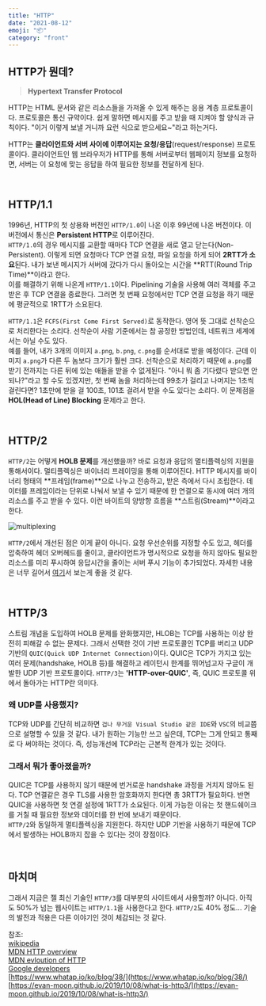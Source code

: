 ```yaml
---
title: "HTTP"
date: "2021-08-12"
emoji: "📦"
category: "front"
---
```

## HTTP가 뭔데?
> **Hypertext Transfer Protocol**

HTTP는 HTML 문서와 같은 리소스들을 가져올 수 있게 해주는 응용 계층 프로토콜이다. 프로토콜은 통신 규약이다. 쉽게 말하면 메시지를 주고 받을 때 지켜야 할 양식과 규칙이다. "이거 이렇게 보낼 거니까 요런 식으로 받으세요~"라고 하는거다.

HTTP는 **클라이언트와 서버 사이에 이루어지는 요청/응답**(request/response) 프로토콜이다. 클라이언트인 웹 브라우저가 HTTP를 통해 서버로부터 웹페이지 정보를 요청하면, 서버는 이 요청에 맞는 응답을 하여 필요한 정보를 전달하게 된다.  

<br />

## HTTP/1.1
1996년, HTTP의 첫 상용화 버전인 `HTTP/1.0`이 나온 이후 99년에 나온 버전이다. 이 버전에서 통신은 **Persistent HTTP**로 이루어진다.  
`HTTP/1.0`의 경우 메시지를 교환할 때마다 TCP 연결을 새로 열고 닫는다(Non-Persistent). 이렇게 되면 요청마다 TCP 연결 요청, 파일 요청을 하게 되어 **2RTT가 소요**된다. 내가 보낸 메시지가 서버에 갔다가 다시 돌아오는 시간을 **RTT(Round Trip Time)**이라고 한다.  
이를 해결하기 위해 나온게 `HTTP/1.1`이다. Pipelining 기술을 사용해 여러 객체를 주고 받은 후 TCP 연결을 종료한다. 그러면 첫 번째 요청에서만 TCP 연결 요청을 하기 때문에 평균적으로 1RTT가 소요된다.

`HTTP/1.1`은 `FCFS(First Come First Served)`로 동작한다. 영어 뜻 그대로 선착순으로 처리한다는 소리다. 선착순이 사람 기준에서는 참 공정한 방법인데, 네트워크 세계에서는 아닐 수도 있다.  
예를 들어, 내가 3개의 이미지 `a.png`, `b.png`, `c.png`를 순서대로 받을 예정이다. 근데 이미지 `a.png`가 다른 두 놈보다 크기가 훨씬 크다. 선착순으로 처리하기 때문에 `a.png`를 받기 전까지는 다른 뒤에 있는 애들을 받을 수 없게된다. 
"아니 뭐 좀 기다렸다 받으면 안되나?"라고 할 수도 있겠지만, 첫 번째 놈을 처리하는데 99초가 걸리고 나머지는 1초씩 걸린다면? 1초만에 받을 걸 100초, 101초 걸려서 받을 수도 있다는 소리다. 이 문제점을 **HOL(Head of Line) Blocking** 문제라고 한다.  

<br />

## HTTP/2
`HTTP/2`는 어떻게 **HOLB 문제**를 개선했을까? 바로 요청과 응답의 멀티플렉싱의 지원을 통해서이다. 멀티플렉싱은 바이너리 프레이밍을 통해 이루어진다. HTTP 메시지를 바이너리 형태의 **프레임(frame)**으로 나누고 전송하고, 받은 측에서 다시 조립한다. 데이터를 프레임이라는 단위로 나눠서 보낼 수 있기 때문에 한 연결으로 동시에 여러 개의 리소스를 주고 받을 수 있다. 이런 바이트의 양방향 흐름을 **스트림(Stream)**이라고 한다.

![multiplexing](https://developers.google.com/web/fundamentals/performance/http2/images/multiplexing01.svg?hl=ko)

`HTTP/2`에서 개선된 점은 이게 끝이 아니다. 요청 우선순위를 지정할 수도 있고, 헤더를 압축하여 헤더 오버헤드를 줄이고, 클라이언트가 명시적으로 요청을 하지 않아도 필요한 리소스를 미리 푸시하여 응답시간을 줄이는 서버 푸시 기능이 추가되었다. 자세한 내용은 너무 길어서 [여기](https://developers.google.com/web/fundamentals/performance/http2?hl=ko)서 보는게 좋을 것 같다.

<br />

## HTTP/3
스트림 개념을 도입하여 HOLB 문제를 완화했지만, HLOB는 TCP를 사용하는 이상 완전히 피해갈 수 없는 문제다. 그래서 선택한 것이 기반 프로토콜인 TCP를 버리고 UDP 기반의 `QUIC(Quick UDP Internet Connection)`이다. QUIC은 TCP가 가지고 있는 여러 문제(handshake, HOLB 등)를 해결하고 레이턴시 한계를 뛰어넘고자 구글이 개발한 UDP 기반 프로토콜이다. `HTTP/3`는 **'HTTP-over-QUIC'**, 즉, QUIC 프로토콜 위에서 돌아가는 HTTP란 의미다. 

### 왜 UDP를 사용했지?

TCP와 UDP를 간단히 비교하면 `겁나 무거운 Visual Studio 같은 IDE`와 `VSC`의 비교쯤으로 설명할 수 있을 것 같다. 내가 원하는 기능만 쓰고 싶은데, TCP는 그게 안되고 통째로 다 써야하는 것이다. 즉, 성능개선에 TCP라는 근본적 한계가 있는 것이다.

### 그래서 뭐가 좋아졌을까?

QUIC은 TCP를 사용하지 않기 때문에 번거로운 handshake 과정을 거치지 않아도 된다. TCP 연결같은 경우 TLS를 사용한 암호화까지 한다면 총 3RTT가 필요하다. 반면 QUIC을 사용하면 첫 연결 설정에 1RTT가 소요된다. 이게 가능한 이유는 첫 핸드쉐이크를 거칠 때 필요한 정보와 데이터를 한 번에 보내기 때문이다.  
`HTTP/2`와 동일하게 멀티플렉싱을 지원한다. 하지만 UDP 기반을 사용하기 때문에 TCP에서 발생하는 HOLB까지 잡을 수 있다는 것이 장점이다.

<br />

## 마치며
그래서 지금은 젤 최신 기술인 `HTTP/3`를 대부분의 사이트에서 사용할까? 아니다. 아직도 50%가 넘는 웹사이트는 `HTTP/1.1`을 사용한다고 한다. `HTTP/2`도 40% 정도... 기술의 발전과 적용은 다른 이야기인 것이 체감되는 것 같다.

참조:  
[wikipedia](https://ko.wikipedia.org/wiki/HTTP)  
[MDN HTTP overview](https://developer.mozilla.org/ko/docs/Web/HTTP/Overview)  
[MDN evloution of HTTP](https://developer.mozilla.org/ko/docs/Web/HTTP/Basics_of_HTTP/Evolution_of_HTTP)  
[Google developers](https://developers.google.com/web/fundamentals/performance/http2?hl=ko)  
[https://www.whatap.io/ko/blog/38/](https://www.whatap.io/ko/blog/38/)  
[https://evan-moon.github.io/2019/10/08/what-is-http3/](https://evan-moon.github.io/2019/10/08/what-is-http3/)